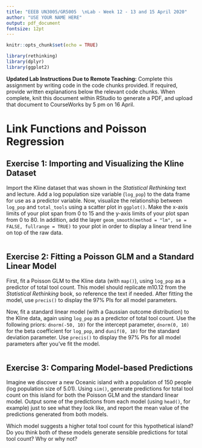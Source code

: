 ```yaml
---
title: "EEEB UN3005/GR5005  \nLab - Week 12 - 13 and 15 April 2020"
author: "USE YOUR NAME HERE"
output: pdf_document
fontsize: 12pt
---
```


```r

knitr::opts_chunk$set(echo = TRUE)

library(rethinking)
library(dplyr)
library(ggplot2)
```


**Updated Lab Instructions Due to Remote Teaching:** Complete this assignment by writing code in the code chunks provided. If required, provide written explanations below the relevant code chunks. When complete, knit this document within RStudio to generate a PDF, and upload that document to CourseWorks by 5 pm on 16 April.


# Link Functions and Poisson Regression


## Exercise 1: Importing and Visualizing the Kline Dataset

Import the Kline dataset that was shown in the *Statistical Rethinking* text and lecture. Add a log population size variable (`log_pop`) to the data frame for use as a predictor variable. Now, visualize the relationship between `log_pop` and `total_tools` using a scatter plot in `ggplot()`. Make the x-axis limits of your plot span from 0 to 15 and the y-axis limits of your plot span from 0 to 80. In addition, add the layer `geom_smooth(method = "lm", se = FALSE, fullrange = TRUE)` to your plot in order to display a linear trend line on top of the raw data.

```r

```


## Exercise 2: Fitting a Poisson GLM and a Standard Linear Model

First, fit a Poisson GLM to the Kline data (with `map()`), using `log_pop` as a predictor of total tool count. This model should replicate m10.12 from the *Statistical Rethinking* book, so reference the text if needed. After fitting the model, use `precis()` to display the 97% PIs for all model parameters.

Now, fit a standard linear model (with a Gaussian outcome distribution) to the Kline data, again using `log_pop` as a predictor of total tool count. Use the following priors: `dnorm(-50, 10)` for the intercept parameter,  `dnorm(0, 10)` for the beta coefficient for `log_pop`, and `dunif(0, 10)` for the standard deviation parameter. Use `precis()` to display the 97% PIs for all model parameters after you've fit the model.

```r

```
 
 
## Exercise 3: Comparing Model-based Predictions

Imagine we discover a new Oceanic island with a population of 150 people (log population size of 5.01). Using `sim()`, generate predictions for total tool count on this island for both the Poisson GLM and the standard linear model. Output some of the predictions from each model (using `head()`, for example) just to see what they look like, and report the mean value of the predictions generated from both models. 

Which model suggests a higher total tool count for this hypothetical island? Do you think both of these models generate sensible predictions for total tool count? Why or why not?

```r

```
